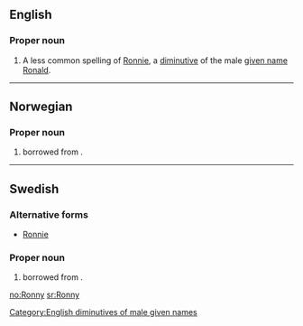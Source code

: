 ==English==

===Proper noun===
{{en-proper noun}}

# A less common spelling of [[Ronnie]], a [[diminutive]] of the male [[given name]] [[Ronald]].

[[Category:English diminutives of male given names]]

----

==Norwegian==

===Proper noun===
{{infl|no|proper noun}}

# {{given name|male|lang=no}} borrowed from {{etyl|en|no}}.

----

==Swedish==

===Alternative forms===
* [[Ronnie]]

===Proper noun===
{{infl|sv|proper noun}}

# {{given name|male|lang=sv}} borrowed from {{etyl|en|sv}}.

[[no:Ronny]]
[[sr:Ronny]]